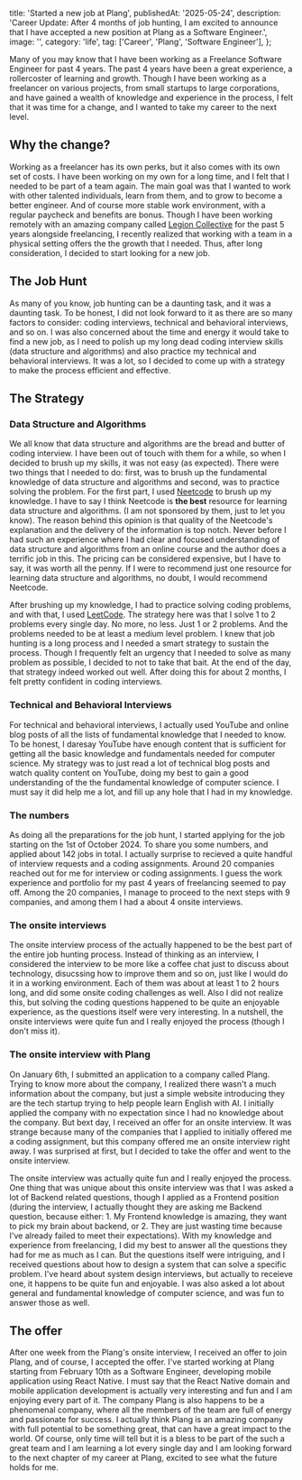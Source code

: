   title: 'Started a new job at Plang',
  publishedAt: '2025-05-24',
  description:
    'Career Update: After 4 months of job hunting, I am excited to announce that I have accepted a new position at Plang as a Software Engineer.',
  image: '',
  category: 'life',
  tag: ['Career', 'Plang', 'Software Engineer'],
};

Many of you may know that I have been working as a Freelance Software Engineer for past 4 years. The past 4 years have been a great experience, a rollercoster of learning and growth. Though I have been working as a freelancer on various projects, from small startups to large corporations, and have gained a wealth of knowledge and experience in the process, I felt that it was time for a change, and I wanted to take my career to the next level.

## Why the change?

Working as a freelancer has its own perks, but it also comes with its own set of costs. I have been working on my own for a long time, and I felt that I needed to be part of a team again. The main goal was that I wanted to work with other talented individuals, learn from them, and to grow to become a better engineer. And of course more stable work environment, with a regular paycheck and benefits are bonus. Though I have been working remotely with an amazing company called [Legion Collective](https://legioncollective.com/) for the past 5 years alongside freelancing, I recently realized that working with a team in a physical setting offers the the growth that I needed. Thus, after long consideration, I decided to start looking for a new job.

## The Job Hunt

As many of you know, job hunting can be a daunting task, and it was a daunting task. To be honest, I did not look forward to it as there are so many factors to consider: coding interviews, technical and behavioral interviews, and so on. I was also concerned about the time and energy it would take to find a new job, as I need to polish up my long dead coding interview skills (data structure and algorithms) and also practice my technical and behavioral interviews. It was a lot, so I decided to come up with a strategy to make the process efficient and effective.

## The Strategy

### Data Structure and Algorithms

We all know that data structure and algorithms are the bread and butter of coding interview. I have been out of touch with them for a while, so when I decided to brush up my skills, it was not easy (as expected). There were two things that I needed to do: first, was to brush up the fundamental knowledge of data structure and algorithms and second, was to practice solving the problem. For the first part, I used [Neetcode](https://neetcode.io/) to brush up my knowledge. I have to say I think Neetcode is **the best** resource for learning data structure and algorithms. (I am not sponsored by them, just to let you know). The reason behind this opinion is that quality of the Neetcode's explanation and the delivery of the information is top notch. Never before I had such an experience where I had clear and focused understanding of data structure and algorithms from an online course and the author does a terrific job in this. The pricing can be considered expensive, but I have to say, it was worth all the penny. If I were to recommend just one resource for learning data structure and algorithms, no doubt, I would recommend Neetcode.

After brushing up my knowledge, I had to practice solving coding problems, and with that, I used [LeetCode](https://leetcode.com/). The strategy here was that I solve 1 to 2 problems every single day. No more, no less. Just 1 or 2 problems. And the problems needed to be at least a medium level problem. I knew that job hunting is a long process and I needed a smart strategy to sustain the process. Though I frequently felt an urgency that I needed to solve as many problem as possible, I decided to not to take that bait. At the end of the day, that strategy indeed worked out well. After doing this for about 2 months, I felt pretty confident in coding interviews.

### Technical and Behavioral Interviews

For technical and behavioral interviews, I actually used YouTube and online blog posts of all the lists of fundamental knowledge that I needed to know. To be honest, I daresay YouTube have enough content that is sufficient for getting all the basic knowledge and fundamentals needed for computer science. My strategy was to just read a lot of technical blog posts and watch quality content on YouTube, doing my best to gain a good understanding of the the fundamental knowledge of computer science. I must say it did help me a lot, and fill up any hole that I had in my knowledge.

### The numbers

As doing all the preparations for the job hunt, I started applying for the job starting on the 1st of October 2024. To share you some numbers, and applied about 142 jobs in total. I actually surprise to recieved a quite handful of interview requests and a coding assignments. Around 20 companies reached out for me for interview or coding assignments. I guess the work experience and portfolio for my past 4 years of freelancing seemed to pay off. Among the 20 companies, I manage to proceed to the next steps with 9 companies, and among them I had a about 4 onsite interviews.

### The onsite interviews

The onsite interview process of the actually happened to be the best part of the entire job hunting process. Instead of thinking as an interview, I considered the interview to be more like a coffee chat just to discuss about technology, disucssing how to improve them and so on, just like I would do it in a working environment. Each of them was about at least 1 to 2 hours long, and did some onsite coding challenges as well. Also I did not realize this, but solving the coding questions happened to be quite an enjoyable experience, as the questions itself were very interesting. In a nutshell, the onsite interviews were quite fun and I really enjoyed the process (though I don't miss it).

### The onsite interview with Plang

On January 6th, I submitted an application to a company called Plang. Trying to know more about the company, I realized there wasn't a much information about the company, but just a simple website introducing they are the tech startup trying to help people learn English with AI. I initially applied the company with no expectation since I had no knowledge about the company. But bext day, I received an offer for an onsite interview. It was strange because many of the companies that I applied to initially offered me a coding assignment, but this company offered me an onsite interview right away. I was surprised at first, but I decided to take the offer and went to the onsite interview.

The onsite interview was actually quite fun and I really enjoyed the process. One thing that was unique about this onsite interview was that I was asked a lot of Backend related questions, though I applied as a Frontend position (during the interview, I actually thought they are asking me Backend question, because either: 1. My Frontend knowledge is amazing, they want to pick my brain about backend, or 2. They are just wasting time because I've already failed to meet their expectations). With my knowledge and experience from freelancing, I did my best to answer all the questions they had for me as much as I can. But the questions itself were intriguing, and I received questions about how to design a system that can solve a specific problem. I've heard about system design interviews, but actually to receieve one, it happens to be quite fun and enjoyable. I was also asked a lot about general and fundamental knowledge of computer science, and was fun to answer those as well.

## The offer

After one week from the Plang's onsite interview, I received an offer to join Plang, and of course, I accepted the offer. I've started working at Plang starting from February 10th as a Software Engineer, developing mobile application using React Native. I must say that the React Native domain and mobile application development is actually very interesting and fun and I am enjoying every part of it. The company Plang is also happens to be a phenomenal company, where all the members of the team are full of energy and passionate for success. I actually think Plang is an amazing company with full potential to be something great, that can have a great impact to the world. Of course, only time will tell but it is a bless to be part of the such a great team and I am learning a lot every single day and I am looking forward to the next chapter of my career at Plang, excited to see what the future holds for me.

